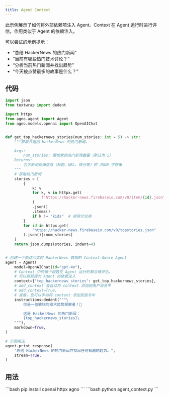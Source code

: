 ```yaml
---
title: Agent Context
---
```


此示例展示了如何将外部依赖项注入 Agent。Context 在 Agent 运行时进行评估，作用类似于 Agent 的依赖注入。

可以尝试的示例提示：
- “总结 HackerNews 的热门新闻”
- “当前有哪些热门技术讨论？”
- “分析当前热门新闻并找出趋势”
- “今天被点赞最多的故事是什么？”

## 代码

```python agent_context.py
import json
from textwrap import dedent

import httpx
from agno.agent import Agent
from agno.models.openai import OpenAIChat


def get_top_hackernews_stories(num_stories: int = 5) -> str:
    """获取并返回 HackerNews 的热门新闻。

    Args:
        num_stories: 要检索的热门新闻数量（默认为 5）
    Returns:
        包含新闻详细信息（标题、URL、得分等）的 JSON 字符串
    """
    # 获取热门新闻
    stories = [
        {
            k: v
            for k, v in httpx.get(
                f"https://hacker-news.firebaseio.com/v0/item/{id}.json"
            )
            .json()
            .items()
            if k != "kids"  # 排除讨论串
        }
        for id in httpx.get(
            "https://hacker-news.firebaseio.com/v0/topstories.json"
        ).json()[:num_stories]
    ]
    return json.dumps(stories, indent=4)


# 创建一个能访问实时 HackerNews 数据的 Context-Aware Agent
agent = Agent(
    model=OpenAIChat(id="gpt-4o"),
    # Context 中的每个函数在 Agent 运行时都会被评估，
    # 可以将其视为 Agent 的依赖注入
    context={"top_hackernews_stories": get_top_hackernews_stories},
    # add_context 会自动将 context 添加到用户消息中
    # add_context=True,
    # 或者，您可以手动将 context 添加到指令中
    instructions=dedent("""\
        你是一位敏锐的技术趋势观察者！📰

        这是 HackerNews 的热门新闻：
        {top_hackernews_stories}\
    """),
    markdown=True,
)

# 示例用法
agent.print_response(
    "总结 HackerNews 的热门新闻并找出任何有趣的趋势。",
    stream=True,
)
```

## 用法

<Steps>
  <Snippet file="create-venv-step.mdx" />

  <Step title="安装库">
    ```bash
    pip install openai httpx agno
    ```
  </Step>

  <Step title="运行 Agent">
    ```bash
    python agent_context.py
    ```
  </Step>

</Steps>